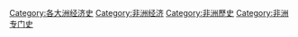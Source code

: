 [[Category:各大洲经济史|Category:各大洲经济史]]
[[Category:非洲经济|Category:非洲经济]]
[[Category:非洲歷史|Category:非洲歷史]]
[[Category:非洲专门史|Category:非洲专门史]]